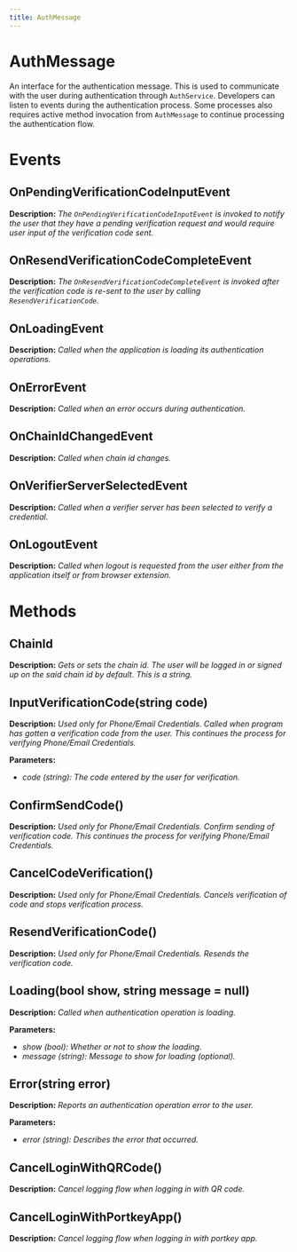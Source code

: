 ```yaml
---
title: AuthMessage
---
```


# AuthMessage

An interface for the authentication message. This is used to communicate with the user during authentication through `AuthService`. Developers can listen to events during the authentication process. Some processes also requires active method invocation from `AuthMessage` to continue processing the authentication flow.

# Events

## OnPendingVerificationCodeInputEvent

**Description:** *The `OnPendingVerificationCodeInputEvent` is invoked to notify the user that they have a pending verification request and would require user input of the verification code sent.*

## OnResendVerificationCodeCompleteEvent

**Description:** *The `OnResendVerificationCodeCompleteEvent` is invoked after the verification code is re-sent to the user by calling `ResendVerificationCode`.*

## OnLoadingEvent

**Description:** *Called when the application is loading its authentication operations.*

## OnErrorEvent

**Description:** *Called when an error occurs during authentication.*

## OnChainIdChangedEvent

**Description:** *Called when chain id changes.*

## OnVerifierServerSelectedEvent

**Description:** *Called when a verifier server has been selected to verify a credential.*

## OnLogoutEvent

**Description:** *Called when logout is requested from the user either from the application itself or from browser extension.*

# Methods

## ChainId

**Description:** *Gets or sets the chain id. The user will be logged in or signed up on the said chain id by default. This is a string.*

## InputVerificationCode(string code)

**Description:** *Used only for Phone/Email Credentials. Called when program has gotten a verification code from the user. This continues the process for verifying Phone/Email Credentials.*

**Parameters:**

-   *code (string): The code entered by the user for verification.*

## ConfirmSendCode()

**Description:** *Used only for Phone/Email Credentials. Confirm sending of verification code. This continues the process for verifying Phone/Email Credentials.*

## CancelCodeVerification()

**Description:** *Used only for Phone/Email Credentials. Cancels verification of code and stops verification process.*

## ResendVerificationCode()

**Description:** *Used only for Phone/Email Credentials. Resends the verification code.*

## Loading(bool show, string message = null)

**Description:** *Called when authentication operation is loading.*

**Parameters:**

-   *show (bool): Whether or not to show the loading.*
-   *message (string): Message to show for loading (optional).*

## Error(string error)

**Description:** *Reports an authentication operation error to the user.*

**Parameters:**

-   *error (string): Describes the error that occurred.*

## CancelLoginWithQRCode()

**Description:** *Cancel logging flow when logging in with QR code.*

## CancelLoginWithPortkeyApp()

**Description:** *Cancel logging flow when logging in with portkey app.*
